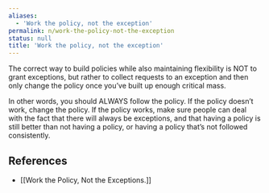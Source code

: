 ```yaml
---
aliases:
  - 'Work the policy, not the exception'
permalink: n/work-the-policy-not-the-exception
status: null
title: 'Work the policy, not the exception'
---
```

The correct way to build policies while also maintaining flexibility is NOT to grant exceptions, but rather to collect requests to an exception and then only change the policy once you’ve built up enough critical mass.

In other words, you should ALWAYS follow the policy. If the policy doesn’t work, change the policy. If the policy works, make sure people can deal with the fact that there will always be exceptions, and that having a policy is still better than not having a policy, or having a policy that’s not followed consistently.

## References

- [[Work the Policy, Not the Exceptions.]]
